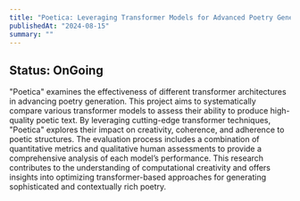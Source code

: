 ```yaml
---
title: "Poetica: Leveraging Transformer Models for Advanced Poetry Generation"
publishedAt: "2024-08-15"
summary: ""
---
```


## Status: OnGoing

"Poetica" examines the effectiveness of different transformer architectures in advancing poetry generation. This project aims to systematically compare various transformer models to assess their ability to produce high-quality poetic text. By leveraging cutting-edge transformer techniques, "Poetica" explores their impact on creativity, coherence, and adherence to poetic structures. The evaluation process includes a combination of quantitative metrics and qualitative human assessments to provide a comprehensive analysis of each model’s performance. This research contributes to the understanding of computational creativity and offers insights into optimizing transformer-based approaches for generating sophisticated and contextually rich poetry.
